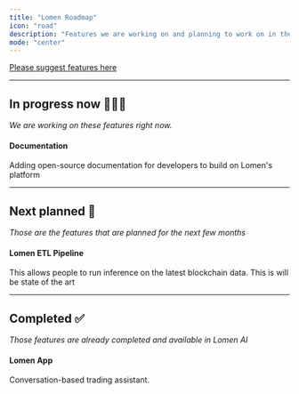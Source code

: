 ---
title: "Lomen Roadmap"
icon: "road"
description: "Features we are working on and planning to work on in the future."
mode: "center"
---

[Please suggest features here](https://t.me/lomen_ai)

---

## In progress now 👨🏻‍💻

_We are working on these features right now._

#### Documentation

Adding open-source documentation for developers to build on Lomen's platform

---

## Next planned 📅

_Those are the features that are planned for the next few months_

#### Lomen ETL Pipeline

This allows people to run inference on the latest blockchain data. This is will be state of the art

---

## Completed ✅

_Those features are already completed and available in Lomen AI_

#### Lomen App

Conversation-based trading assistant.
